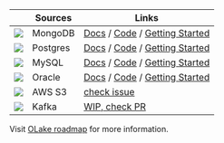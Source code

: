 | | Sources | Links | 
| ---| --------| ----- |
| <img src="/img/logo/mongodb.webp"  className="mt-3"  height={20} /> |  MongoDB  | [Docs](/docs/connectors/mongodb/overview) / [Code](https://github.com/datazip-inc/olake/tree/master/drivers/mongodb) / [Getting Started](/docs/getting-started/mongodb) |
| <img src="/img/logo/postgres.png"  className="mt-3"  height={20} /> | Postgres | [Docs](/docs/connectors/postgres/overview) / [Code](https://github.com/datazip-inc/olake/tree/master/drivers/postgres) / [Getting Started](/docs/getting-started/postgres) |
| <img src="/img/logo/mysql.png"  className="mt-3"  height={20} /> | MySQL |   [Docs](/docs/connectors/mysql/overview) / [Code](https://github.com/datazip-inc/olake/tree/master/drivers/mysql) / [Getting Started](/docs/getting-started/mysql) | 
| <img src="/img/logo/oracle.webp"  className="mt-3"  height={20} /> | Oracle |   [Docs](/docs/connectors/oracle/overview) / [Code](https://github.com/datazip-inc/olake/tree/master/drivers/oracle) / [Getting Started](/docs/getting-started/oracle) | 
| <img src="/img/logo/s3.png"  className="mt-3"  height={20} /> | AWS S3 |   [check issue](https://github.com/datazip-inc/olake/issues/86) | 
| <img src="/img/logo/kafka.png"  className="mt-3"  height={20} /> | Kafka |    [WIP, check PR](https://github.com/datazip-inc/olake/pull/339) | 

Visit [OLake roadmap](/docs/roadmap) for more information.
